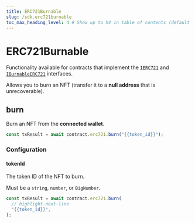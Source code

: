 ```yaml
---
title: ERC721Burnable
slug: /sdk.erc721burnable
toc_max_heading_level: 4 # Show up to h4 in table of contents (default is up to h3)
---
```


# ERC721Burnable

Functionality available for contracts that implement the
[`IERC721`](/contracts/IERC721) and
[`IBurnableERC721`](/contracts/IBurnableERC721)
interfaces.

Allows you to burn an NFT (transfer it to a **null address** that is unrecoverable).

## burn

Burn an NFT from the **connected wallet**.

```javascript
const txResult = await contract.erc721.burn("{{token_id}}");
```

### Configuration

#### tokenId

The token ID of the NFT to burn.

Must be a `string`, `number`, or `BigNumber`.

```javascript
const txResult = await contract.erc721.burn(
  // highlight-next-line
  "{{token_id}}",
);
```
